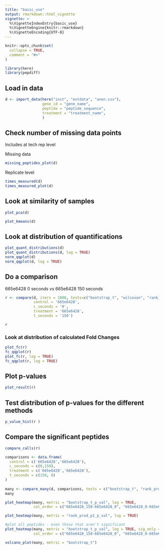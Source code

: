 ```yaml
---
title: "basic_use"
output: rmarkdown::html_vignette
vignette: >
  %\VignetteIndexEntry{basic_use}
  %\VignetteEngine{knitr::rmarkdown}
  %\VignetteEncoding{UTF-8}
---
```


```r
knitr::opts_chunk$set(
  collapse = TRUE,
  comment = "#>"
)
```

```r
library(here)
library(pepdiff)
```

## Load in data
```r
d <- import_data(here("inst", "extdata", "anon.csv"),
                 gene_id = "gene_name",
                 peptide = "peptide_sequence",
                 treatment = "treatment_name",
                 )

```

## Check number of missing data points

Includes at tech rep level

Missing data

```r
missing_peptides_plot(d)
```

Replicate level
```r

times_measured(d)
times_measured_plot(d)
```


## Look at similarity of samples


```r
plot_pca(d)

plot_kmeans(d)
```

## Look at distribution of quantifications

```r
plot_quant_distributions(d)
plot_quant_distributions(d, log = TRUE)
norm_qqplot(d)
norm_qqplot(d, log = TRUE)
```


## Do a comparison

665e6428 0 seconds vs 665e6428 150 seconds

```r
r <- compare(d, iters = 1000, tests=c("bootstrap_t", "wilcoxon", "rank_product"), 
             control = '665e6428', 
             c_seconds = '0', 
             treatment = '665e6428', 
             t_seconds = '150')

r
```



### Look at distribution of calculated Fold Changes

```r
plot_fc(r)
fc_qqplot(r)
plot_fc(r, log = TRUE)
fc_qqplot(r, log = TRUE)
```



## Plot p-values

```r
plot_result(r)
```


## Test distribution of p-values for the different methods


```r
p_value_hist(r )
```



## Compare the significant peptides



```r
compare_calls(r)
```

```r
comparisons <- data.frame(
  control = c('665e6428','665e6428'),
  c_seconds = c(0,150),
  treatment = c('665e6428','665e6428'),
  t_seconds = c(150, 0)
)
  
many <- compare_many(d, comparisons, tests = c("bootstrap_t", "rank_product"))
many
```

```r
plot_heatmap(many, metric = "bootstrap_t_p_val", log = TRUE,  
             col_order = c("665e6428_150-665e6428_0", "665e6428_0-665e6428_150"))

plot_heatmap(many, metric = "rank_prod_p1_p_val", log = TRUE)
```

```r
#plot all peptides - even those that aren't significant
plot_heatmap(many, metric = "bootstrap_t_p_val", log = TRUE, sig_only = FALSE, 
             col_order = c("665e6428_150-665e6428_0", "665e6428_0-665e6428_150") )
```

```r
volcano_plot(many, metric = "bootstrap_t")
```

